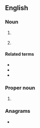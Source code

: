 ==English==

===Noun===
{{en-noun|~}}

# {{lb|en|computing}} {{initialism of|en|end of [[file]]}}
# {{lb|en|computing}} {{initialism of|en|end of [[field]]}}

====Related terms====
* {{l|en|BOF}}
* {{l|en|EOD}}
* {{l|en|EOM}}

===Proper noun===
{{en-proper noun}}
# {{lb|en|computing}} {{initialism of|en|{{w|Enterprise Objects Framework}}}}

===Anagrams===
* {{anagrams|en|a=efo|EFO|FOE|FoE|OEF|foe}}